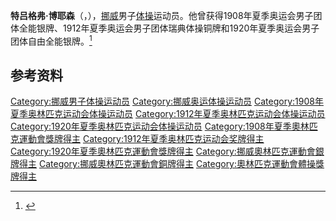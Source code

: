 {{NoteTA|G1=Sports}}
'''特吕格弗·博耶森'''（{{lang-no|Trygve Bøyesen}}，{{bd|1886年|2月18日|1963年|7月27日}}），[[挪威|挪威]]男子[[体操|体操]]运动员。他曾获得1908年夏季奥运会男子团体全能银牌、1912年夏季奥运会男子团体瑞典体操铜牌和1920年夏季奥运会男子团体自由全能银牌。<ref>{{Cite web|title=Trygve BOYESEN|url=https://www.olympic.org/trygve-boyesen|accessdate=2021-03-21|work=International Olympic Committee|archive-date=2017-11-15|archive-url=https://web.archive.org/web/20171115220027/https://www.olympic.org/Trygve-Boyesen|dead-url=no}}</ref>

== 参考资料 ==
{{reflist}}

{{Authority control}}
{{DEFAULTSORT:Bøyesen, Trygve}}
[[Category:挪威男子体操运动员|Category:挪威男子体操运动员]]
[[Category:挪威奥运体操运动员|Category:挪威奥运体操运动员]]
[[Category:1908年夏季奥林匹克运动会体操运动员|Category:1908年夏季奥林匹克运动会体操运动员]]
[[Category:1912年夏季奥林匹克运动会体操运动员|Category:1912年夏季奥林匹克运动会体操运动员]]
[[Category:1920年夏季奥林匹克运动会体操运动员|Category:1920年夏季奥林匹克运动会体操运动员]]
[[Category:1908年夏季奧林匹克運動會獎牌得主|Category:1908年夏季奧林匹克運動會獎牌得主]]
[[Category:1912年夏季奥林匹克运动会奖牌得主|Category:1912年夏季奥林匹克运动会奖牌得主]]
[[Category:1920年夏季奧林匹克運動會獎牌得主|Category:1920年夏季奧林匹克運動會獎牌得主]]
[[Category:挪威奧林匹克運動會銀牌得主|Category:挪威奧林匹克運動會銀牌得主]]
[[Category:挪威奧林匹克運動會銅牌得主|Category:挪威奧林匹克運動會銅牌得主]]
[[Category:奧林匹克運動會體操獎牌得主|Category:奧林匹克運動會體操獎牌得主]]